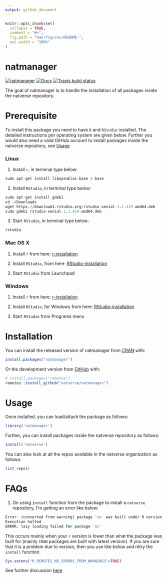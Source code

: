 ```yaml
---
output: github_document
---
```


<!-- README.md is generated from README.Rmd. Please edit that file -->

```r
knitr::opts_chunk$set(
  collapse = TRUE,
  comment = "#>",
  fig.path = "man/figures/README-",
  out.width = "100%"
)
```

# natmanager

<!-- badges: start -->
[![natmanager](https://img.shields.io/badge/natmanager-Part%20of%20the%20natverse-a241b6)](https://natverse.github.io)
[![Docs](https://img.shields.io/badge/docs-100%25-brightgreen.svg)](https://natverse.github.io/natmanager/reference/)
[![Travis build status](https://travis-ci.org/natverse/natmanager.svg?branch=master)](https://travis-ci.org/natverse/natmanager)
<!-- badges: end -->

The goal of natmanager is to handle the installation of all packages inside the natverse repository.

# Prerequisite
To install this package you need to have `R` and `RStudio` installed. The detailed instructions per operating system are given below. Further you would also need a valid GitHub account to install packages inside the natverse repository, see  [Usage](#usage)

### Linux
1. Install `r`, in terminal type below:
```r
sudo apt-get install libopenblas-base r-base
```



2. Install `RStudio`, in terminal type below:
```r
sudo apt-get install gdebi
cd ~/Downloads
wget https://download1.rstudio.org/rstudio-xenial-1.1.419-amd64.deb
sudo gdebi rstudio-xenial-1.1.419-amd64.deb
```


3. Start `RStudio`, in terminal type below:
```r
rstudio
```

### Mac OS X
1. Install `r` from here:
[r-installation](http://cloud.r-project.org/bin/macosx/)


2. Install `RStudio`, from here:
[RStudio-installation](https://rstudio.com/products/rstudio/download/#download)


3. Start `RStudio` from Launchpad

### Windows
1. Install `r` from here:
[r-installation](http://cloud.r-project.org/bin/windows/base/)


2. Install `RStudio`, for Windows from here:
[RStudio-installation](https://rstudio.com/products/rstudio/download/#download)


3. Start `RStudio` from Programs menu


# Installation

You can install the released version of natmanager from [CRAN](https://CRAN.R-project.org) with:

``` r
install.packages("natmanager")
```

Or the development version from [GitHub](https://github.com/) with:

``` r
# install.packages("remotes")
remotes::install_github("natverse/natmanager")
```


# Usage {#usage}

Once installed, you can load/attach the package as follows:

```r
library('natmanager')
```

Further, you can install packages inside the natverse repository as follows:

```r
install('natverse')
```

You can also look at all the repos available in the natverse organization as follows:

```r
list_repo()
```

# FAQs

1. On using `install` function from the package to install a `natverse` repository, 
   I'm getting an error like below:
```r
Error: (converted from warning) package 'xx' was built under R version y.y.y
Execution halted
ERROR: lazy loading failed for package 'xx' 
```
This occurs mainly when your `r` version is lower than what the package was built for (mainly `CRAN` packages are built 
with latest version). If you are sure that it is a problem due to version, then you use like below and retry the `install` function.
```r
Sys.setenv("R_REMOTES_NO_ERRORS_FROM_WARNINGS"=TRUE)
```
See further discussion [here](https://github.com/r-lib/remotes/issues/403)


